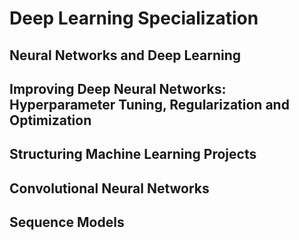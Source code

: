# Deep Learning Specialization {#coursera-dl}

## Neural Networks and Deep Learning

## Improving Deep Neural Networks: Hyperparameter Tuning, Regularization and Optimization

## Structuring Machine Learning Projects

## Convolutional Neural Networks

## Sequence Models

